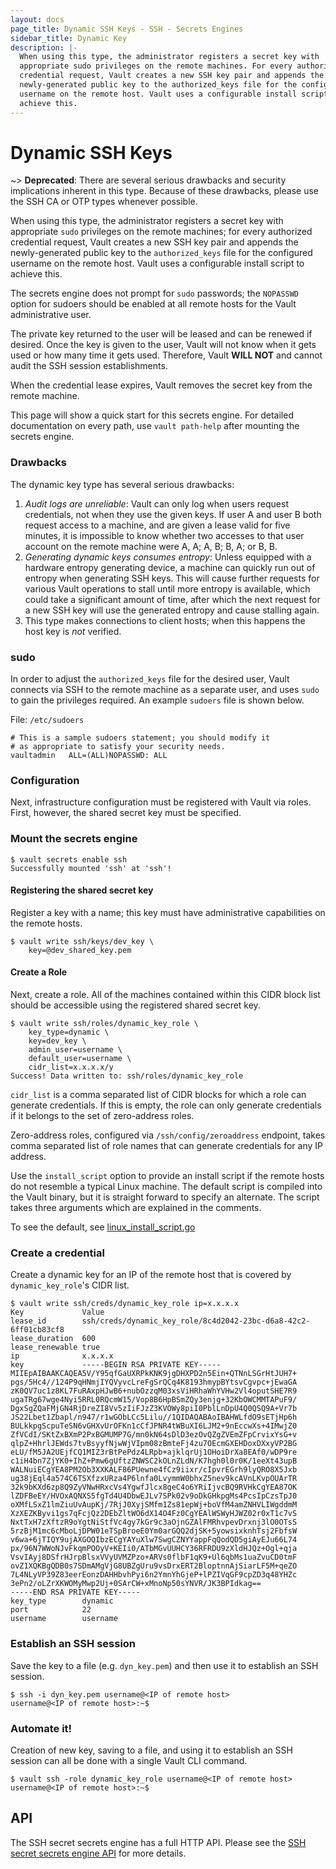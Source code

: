 ```yaml
---
layout: docs
page_title: Dynamic SSH Keys - SSH - Secrets Engines
sidebar_title: Dynamic Key
description: |-
  When using this type, the administrator registers a secret key with
  appropriate sudo privileges on the remote machines. For every authorized
  credential request, Vault creates a new SSH key pair and appends the
  newly-generated public key to the authorized_keys file for the configured
  username on the remote host. Vault uses a configurable install script to
  achieve this.
---
```


# Dynamic SSH Keys

~> **Deprecated**: There are several serious drawbacks and security implications
inherent in this type. Because of these drawbacks, please use the SSH CA or OTP
types whenever possible.

When using this type, the administrator registers a secret key with appropriate
`sudo` privileges on the remote machines; for every authorized credential
request, Vault creates a new SSH key pair and appends the newly-generated public
key to the `authorized_keys` file for the configured username on the remote
host. Vault uses a configurable install script to achieve this.

The secrets engine does not prompt for `sudo` passwords; the `NOPASSWD` option for
sudoers should be enabled at all remote hosts for the Vault administrative
user.

The private key returned to the user will be leased and can be renewed if
desired. Once the key is given to the user, Vault will not know when it gets
used or how many time it gets used. Therefore, Vault **WILL NOT** and cannot
audit the SSH session establishments.

When the credential lease expires, Vault removes the secret key from the remote
machine.

This page will show a quick start for this secrets engine. For detailed documentation
on every path, use `vault path-help` after mounting the secrets engine.

### Drawbacks

The dynamic key type has several serious drawbacks:

1. _Audit logs are unreliable_: Vault can only log when users request
   credentials, not when they use the given keys. If user A and user B both
   request access to a machine, and are given a lease valid for five minutes,
   it is impossible to know whether two accesses to that user account on the
   remote machine were A, A; A, B; B, A; or B, B.
2. _Generating dynamic keys consumes entropy_: Unless equipped with a hardware
   entropy generating device, a machine can quickly run out of entropy when
   generating SSH keys. This will cause further requests for various Vault
   operations to stall until more entropy is available, which could take a
   significant amount of time, after which the next request for a new SSH key
   will use the generated entropy and cause stalling again.
3. This type makes connections to client hosts; when this happens the host key
   is _not_ verified.

### sudo

In order to adjust the `authorized_keys` file for the desired user, Vault
connects via SSH to the remote machine as a separate user, and uses `sudo` to
gain the privileges required. An example `sudoers` file is shown below.

File: `/etc/sudoers`

```hcl
# This is a sample sudoers statement; you should modify it
# as appropriate to satisfy your security needs.
vaultadmin   ALL=(ALL)NOPASSWD: ALL
```

### Configuration

Next, infrastructure configuration must be registered with Vault via roles.
First, however, the shared secret key must be specified.

### Mount the secrets engine

```shell-session
$ vault secrets enable ssh
Successfully mounted 'ssh' at 'ssh'!
```

#### Registering the shared secret key

Register a key with a name; this key must have administrative capabilities on
the remote hosts.

```shell-session
$ vault write ssh/keys/dev_key \
    key=@dev_shared_key.pem
```

#### Create a Role

Next, create a role. All of the machines contained within this CIDR block list
should be accessible using the registered shared secret key.

```shell-session
$ vault write ssh/roles/dynamic_key_role \
    key_type=dynamic \
    key=dev_key \
    admin_user=username \
    default_user=username \
    cidr_list=x.x.x.x/y
Success! Data written to: ssh/roles/dynamic_key_role
```

`cidr_list` is a comma separated list of CIDR blocks for which a role can
generate credentials. If this is empty, the role can only generate credentials
if it belongs to the set of zero-address roles.

Zero-address roles, configured via `/ssh/config/zeroaddress` endpoint, takes
comma separated list of role names that can generate credentials for any IP
address.

Use the `install_script` option to provide an install script if the remote
hosts do not resemble a typical Linux machine. The default script is compiled
into the Vault binary, but it is straight forward to specify an alternate. The
script takes three arguments which are explained in the comments.

To see the default, see
[linux_install_script.go](https://github.com/hashicorp/vault/blob/main/builtin/logical/ssh/linux_install_script.go)

### Create a credential

Create a dynamic key for an IP of the remote host that is covered by
`dynamic_key_role`'s CIDR list.

```shell-session
$ vault write ssh/creds/dynamic_key_role ip=x.x.x.x
Key            	Value
lease_id       	ssh/creds/dynamic_key_role/8c4d2042-23bc-d6a8-42c2-6ff01cb83cf8
lease_duration 	600
lease_renewable	true
ip             	x.x.x.x
key            	-----BEGIN RSA PRIVATE KEY-----
MIIEpAIBAAKCAQEA5V/Y95qfGaUXRPkKNK9jgDHXPD2n5Ein+QTNnLSGrHtJUH7+
pgs/5Hc4//124P9qHNmjIYQVyvcLreFgSrQCq4K8193hmypBYtsvCgvpc+jEwaGA
zK0QV7uc1z8KL7FuRAxpHJwB6+nubOzzqM03xsViHRhaWhYVHw2Vl4oputSHE7R9
ugaTRg67wge4Nyi5RRL0RQcmW15/Vop8B6HpBSmZQy3enjg+32KbOWCMMTAPuF9/
DgxSgZQaFMjGN4RjDreZI8Vv5zIiFJzZ3KVOWy8piI0PblLnDpU4Q0QSQ9A+Vr7b
JS22Lbet1Zbapl/n947/r1wGObLCc5Lilu//1QIDAQABAoIBAHWLfdO9sETjHp6h
BULkkpgScpuTeSN6vGHXvUrOFKn1cCfJPNR4tWBuXI6LJM2+9nEccwXs+4IMwjZ0
ZfVCdI/SKtZxBXmP2PxBGMUMP7G/mn0kN64sDlD3ezOvQZgZVEmZFpCrvixYsG+v
qlpZ+HhrlJEWds7tvBsyyfNjwWjVIpm08zBmteFj4zu7OEcmGXEHDoxDXxyVP2BG
eLU/fM5JA2UEjfCQ1MIZ3rBtPePdz4LRpb+ajklqrUj1OHoiDrXa8EAf0/wDP9re
c1iH4bn7ZjYK0+IhZ+Pmw6gUftzZNWSC2kOLnZLdN/K7hgh0l0r0K/1eeXt43upB
WALNuiECgYEA8PM2Ob3XXKALF86PUewne4fCz9iixr/cIpvrEGrh9lyQRO8X5Jxb
ug38jEql4a574C6TSXfzxURza4P6lnfa0LvymmW0bhxZ5nev9kcAVnLKvpOUArTR
32k9bKXd6zp8Q9ZyVNwHRxcVs4YgwfJlcx8geC4o6YRiIjvcBQ9RVHkCgYEA87OK
lZDFBeEY/HVOxAQNXS5fgTd4U4DbwEJLv7SPk02v9oDkGHkpgMs4PcsIpCzsTpJ0
oXMfLSxZ1lmZiuUvAupKj/7RjJ0XyjSMfm1Zs81epWj+boVfM4amZNHVLIWgddmM
XzXEZKByvi1gs7qFcjQz2DEbZltWO6dX14O4Fz0CgYEAlWSWyHJWZ02r0xT1c7vS
NxtTxH7zXftzR9oYgtNiStfVc4gy7kGr9c3aOjnGZAlFMRhvpevDrxnj3lO0OTsS
5rzBjM1mc6cMboLjDPW01eTSpBroeE0Ym0arGQQ2djSK+5yowsixknhTsj2FbfsW
v6wa+6jTIQY9ujAXGOQIbzECgYAYuXlw7SwgCZNYYappFqQodQD5giAyEJu66L74
px/96N7WWoNJvFkqmPOOyV+KEIi0/ATbMGvUUHCY36RFRDU9zXldHJQz+Ogl+qja
VsvIAyj8DSfrHJrpBlsxVVyUVMZPzo+ARVs0flbF1qK9+Ul6qbMs1uaZvuCD0tmF
ovZ1XQKBgQDB0s7SDmAMgVjG8UBZgUru9vsDrxERT2BloptnnAjSiarLF5M+qeZO
7L4NLyVP39Z83eerEonzDAHHbvhPyi6n2YmnYhGjeP+lPZIVqGF9cpZD3q48YHZc
3ePn2/oLZrXKWOMyMwp2Uj+0SArCW+xMnoNp50sYNVR/JK3BPIdkag==
-----END RSA PRIVATE KEY-----
key_type       	dynamic
port           	22
username       	username
```

### Establish an SSH session

Save the key to a file (e.g. `dyn_key.pem`) and then use it to establish an SSH
session.

```shell-session
$ ssh -i dyn_key.pem username@<IP of remote host>
username@<IP of remote host>:~$
```

### Automate it!

Creation of new key, saving to a file, and using it to establish an SSH session
can all be done with a single Vault CLI command.

```shell-session
$ vault ssh -role dynamic_key_role username@<IP of remote host>
username@<IP of remote host>:~$
```

## API

The SSH secret secrets engine has a full HTTP API. Please see the
[SSH secret secrets engine API](/vault/api-docs/secret/ssh) for more
details.
